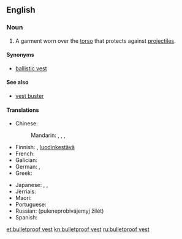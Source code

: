 ==English==
{{wikipedia}}

===Noun===
{{en-noun}}

# A garment worn over the [[torso]] that protects against [[projectile]]s.

====Synonyms====
* [[ballistic vest]]

====See also====
* [[vest buster]]

====Translations====
{{trans-top|bulletproof vest}}
* Chinese:
*: Mandarin: {{t|cmn|防彈衣|sc=Hani}}, {{t|cmn|防弹衣|tr=fángdànyī|sc=Hani}}, {{t|cmn|鋼絲背心|sc=Hani}}, {{t|cmn|钢丝背心|tr=gāngsī bèixīn|sc=Hani}}
* Finnish: {{t-|fi|luotiliivi}}, [[luodinkestävä]] {{t+|fi|liivi}}
* French: {{t+|fr|gilet pare-balles|m}}
* Galician: {{t+|gl|chaleco antibalas|m}}
* German: {{t-|de|beschusshemmende Weste|f}}, {{t-|de|durchschusshemmende Weste|f}}
* Greek: {{t-|el|αλεξίσφαιρο γιλέκο|n|tr=alexísfairo giléko}}
{{trans-mid}}
* Japanese: {{t-|ja|バリスティックベスト|tr=barisutikkubesuto |sc=Jpan}}, {{t-|ja|ブレットプルーフベスト|tr=burettopurūfubesuto|sc=Jpan}}, {{t-|ja|防弾チョッキ|tr=bōdan-chokki|sc=Jpan}}
* Jèrriais: {{tø|roa-jer|câsaque contre-boulets|f}}
* Maori: {{t-|mi|kahupeka}}
* Portuguese: {{t-|pt|colete à prova de balas|m}}
* Russian: {{t+|ru|бронежилет|m|tr=bronežilét}} {{l/ru|пуленепробиваемый}} {{l/ru|жилет}} (puleneprobivájemyj žilét) {{m}}
* Spanish: {{t+|es|chaleco antibalas|m}}
{{trans-bottom}}

[[et:bulletproof vest]]
[[kn:bulletproof vest]]
[[ru:bulletproof vest]]